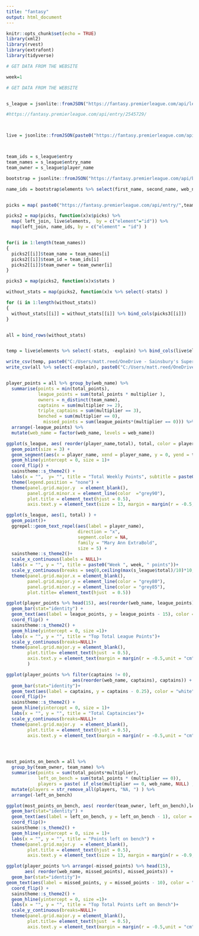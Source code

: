 ---
title: "fantasy"
output: html_document
---

```{r setup, include=FALSE}
knitr::opts_chunk$set(echo = TRUE)
library(xml2)
library(rvest)
library(extrafont)
library(tidyverse)
```


```{r data input, include = F}


# GET DATA FROM THE WEBSITE

week=1

# GET DATA FROM THE WEBSITE


s_league = jsonlite::fromJSON("https://fantasy.premierleague.com/api/leagues-classic/273521/standings")$standings$results#/?page_new_entries=1&page_standings=1&phase=1

#https://fantasy.premierleague.com/api/entry/2545729/



live = jsonlite::fromJSON(paste0("https://fantasy.premierleague.com/api/event/",week,"/live/"))



team_ids = s_league$entry
team_names = s_league$entry_name
team_owner = s_league$player_name

bootstrap = jsonlite::fromJSON("https://fantasy.premierleague.com/api/bootstrap-static/")

name_ids = bootstrap$elements %>% select(first_name, second_name, web_name, id)


picks = map( paste0("https://fantasy.premierleague.com/api/entry/",team_ids,"/event/",week,"/picks/")  , jsonlite::fromJSON)


```


```{r data manipulation, include = F}


picks2 = map(picks, function(x)x$picks) %>%
  map( left_join, live$elements,  by = c("element"="id")) %>%
  map(left_join, name_ids, by = c("element" = "id") )


for(i in 1:length(team_names))
{
  picks2[[i]]$team_name = team_names[i]
  picks2[[i]]$team_id = team_ids[i]
  picks2[[i]]$team_owner = team_owner[i]
}

picks3 = map(picks2, function(x)x$stats )

without_stats = map(picks2, function(x)x %>% select(-stats) )

for (i in 1:length(without_stats))
{
  without_stats[[i]] = without_stats[[i]] %>% bind_cols(picks3[[i]])
}


all = bind_rows(without_stats)


temp = live$elements %>% select(-stats, -explain) %>% bind_cols(live$elements$stats) %>% left_join(name_ids)

write_csv(temp, paste0("C:/Users/matt.reed/OneDrive - Sainsbury's Supermarkets Ltd/Git/ada-an_training/Languages/R/visualisation/fantasy football data/live_week_",week,".csv"))
write_csv(all %>% select(-explain), paste0("C:/Users/matt.reed/OneDrive - Sainsbury's Supermarkets Ltd/Git/ada-an_training/Languages/R/visualisation/fantasy football data/s_table_week_",week,".csv"))


player_points = all %>% group_by(web_name) %>%
  summarise(points = min(total_points),
            league_points = sum(total_points * multiplier ),
            owners = n_distinct(team_name),
            captains = sum(multiplier >= 2),
            triple_captains = sum(multiplier == 3),
            benched = sum(multiplier == 0),
              missed_points = sum(league_points*(multiplier == 0))) %>%
  arrange(-league_points) %>%
  mutate(web_name = factor(web_name, levels = web_name))


```

```{r league position, echo  =F, fig.width = 7, fig.height = 10}

ggplot(s_league, aes( reorder(player_name,total), total, color = player_name) ) + 
  geom_point(size = 3) +
  geom_segment(aes(x = player_name, xend = player_name, y = 0, yend = total), size = 1) + 
  geom_hline(yintercept = 0, size = 1)+
  coord_flip() +
  sainstheme::s_theme2() +
  labs(x = "",  y= "", title = "Total Weekly Points", subtitle = paste0("week ", week) )+
  theme(legend.position = "none") +
  theme(panel.grid.major.y  = element_blank(),
        panel.grid.minor.x = element_line(color  ="grey90"),
        plot.title = element_text(hjust = 0.5),
        axis.text.y = element_text(size = 13, margin = margin(r = -0.5,unit = "cm") ))


```
```{r scale table, echo = F, fig.width = 7, fig.height = 14}
ggplot(s_league, aes(1, total) ) + 
  geom_point()+
  ggrepel::geom_text_repel(aes(label = player_name), 
                           direction = "x", 
                           segment.color = NA,
                           family = "Mary Ann ExtraBold",
                           size = 5) +
  sainstheme::s_theme2()+
  scale_x_continuous(labels = NULL)+
  labs(x = "", y = "", title = paste0("Week ", week, " points"))+
  scale_y_continuous(breaks = seq(0,ceiling(max(s_league$total)/10)*10, 5  ))+
  theme(panel.grid.major.x = element_blank(),
        panel.grid.major.y = element_line(color = "grey80"),
        panel.grid.minor.y = element_line(color = "grey85"),
        plot.title= element_text(hjust  = 0.5))

```

```{r total points, echo = F}



ggplot(player_points %>% head(15), aes(reorder(web_name, league_points), league_points) ) + 
  geom_bar(stat="identity") +
  geom_text(aes(label = league_points, y = league_points - 15), color = "white", family = "Mary Ann") +
  coord_flip() + 
  sainstheme::s_theme2() +
  geom_hline(yintercept = 0, size =1)+
  labs(x = "", y = "", title = "Top Total League Points")+
  scale_y_continuous(breaks=NULL)+
  theme(panel.grid.major.y = element_blank(),
        plot.title= element_text(hjust  = 0.5),
        axis.text.y = element_text(margin = margin(r = -0.5,unit = "cm") )
        )  

```


```{r captains, echo = F}

ggplot(player_points %>% filter(captains != 0),
                         aes(reorder(web_name, captains), captains)) + 
  geom_bar(stat="identity")+
  geom_text(aes(label = captains, y = captains - 0.25), color = "white", family = "Mary Ann ExtraBold")+
  coord_flip()+
  sainstheme::s_theme2() +
  geom_hline(yintercept = 0, size = 1)+
  labs(x = "", y = "", title = "Total Captaincies")+
  scale_y_continuous(breaks=NULL)+
  theme(panel.grid.major.y  = element_blank(),
        plot.title = element_text(hjust = 0.5),
        axis.text.y = element_text(margin = margin(r = -0.5,unit = "cm") ))





```

```{r points on bench, echo = F, fig.width = 7, fig.height = 10}

most_points_on_bench = all %>%
  group_by(team_owner, team_name) %>%
  summarise(points = sum(total_points*multiplier),
            left_on_bench = sum(total_points * (multiplier == 0)),
            players = paste( if_else(multiplier == 0, web_name, NULL) , collapse = ", " ) ) %>%
  mutate(players = str_remove_all(players, "NA, ") ) %>%
  arrange(-left_on_bench)

ggplot(most_points_on_bench, aes( reorder(team_owner, left_on_bench),left_on_bench ) ) + 
  geom_bar(stat="identity") +
  geom_text(aes(label = left_on_bench, y = left_on_bench - 1), color = "white", family = "Mary Ann ExtraBold")+
  coord_flip()+
  sainstheme::s_theme2() +
  geom_hline(yintercept = 0, size = 1)+
  labs(x = "", y = "", title = "Points left on bench") + 
  theme(panel.grid.major.y  = element_blank(),
        plot.title = element_text(hjust = 0.5),
        axis.text.y = element_text(size = 13, margin = margin(r = -0.9,unit = "cm") ))

```

```{r players on bench, echo = F}


ggplot(player_points %>% arrange(-missed_points) %>% head(15),
       aes( reorder(web_name, missed_points), missed_points)) + 
  geom_bar(stat="identity")+
geom_text(aes(label = missed_points, y = missed_points - 10), color = "white", family = "Mary Ann") +
  coord_flip() + 
  sainstheme::s_theme2() +
  geom_hline(yintercept = 0, size =1)+
  labs(x = "", y = "", title = "Top Total Points Left on Bench")+
  scale_y_continuous(breaks=NULL)+
  theme(panel.grid.major.y = element_blank(),
        plot.title= element_text(hjust  = 0.5),
        axis.text.y = element_text(margin = margin(r = -0.5,unit = "cm") ))  

```
